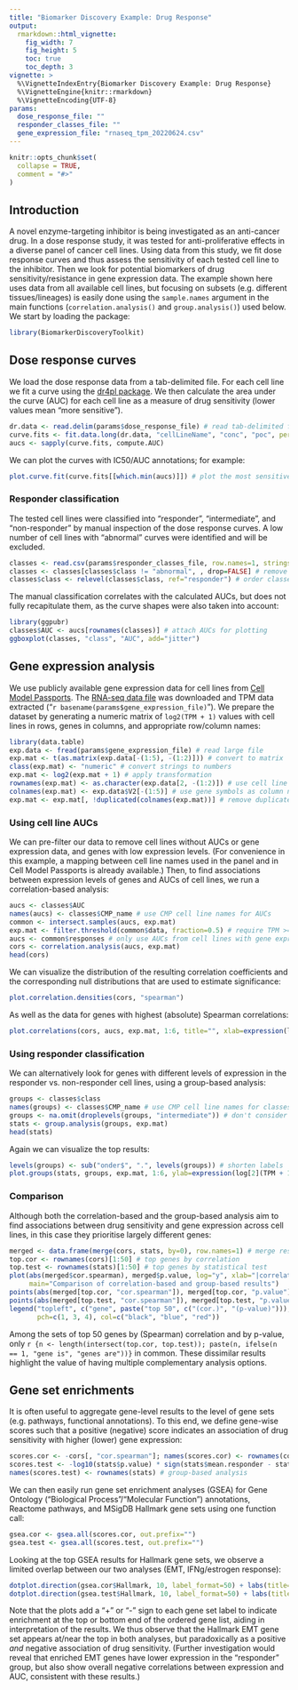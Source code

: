 ```yaml
---
title: "Biomarker Discovery Example: Drug Response"
output:
  rmarkdown::html_vignette:
    fig_width: 7
    fig_height: 5
    toc: true
    toc_depth: 3
vignette: >
  %\VignetteIndexEntry{Biomarker Discovery Example: Drug Response}
  %\VignetteEngine{knitr::rmarkdown}
  %\VignetteEncoding{UTF-8}
params:
  dose_response_file: ""
  responder_classes_file: ""
  gene_expression_file: "rnaseq_tpm_20220624.csv"
---
```


```r
knitr::opts_chunk$set(
  collapse = TRUE,
  comment = "#>"
)
```

## Introduction

A novel enzyme-targeting inhibitor is being investigated as an anti-cancer drug.
In a dose response study, it was tested for anti-proliferative effects in a diverse panel of cancer cell lines.
Using data from this study, we fit dose response curves and thus assess the sensitivity of each tested cell line to the inhibitor.
Then we look for potential biomarkers of drug sensitivity/resistance in gene expression data.
The example shown here uses data from all available cell lines, but focusing on subsets (e.g. different tissues/lineages) is easily done using the `sample.names` argument in the main functions (`correlation.analysis()` and `group.analysis()`) used below.
We start by loading the package:

```r
library(BiomarkerDiscoveryToolkit)
```

## Dose response curves

We load the dose response data from a tab-delimited file.
For each cell line we fit a curve using the [dr4pl package](https://cran.r-project.org/package=dr4pl).
We then calculate the area under the curve (AUC) for each cell line as a measure of drug sensitivity (lower values mean "more sensitive").

```r
dr.data <- read.delim(params$dose_response_file) # read tab-delimited file
curve.fits <- fit.data.long(dr.data, "cellLineName", "conc", "poc", percent=TRUE)
aucs <- sapply(curve.fits, compute.AUC)
```

We can plot the curves with IC50/AUC annotations; for example:

```r
plot.curve.fit(curve.fits[[which.min(aucs)]]) # plot the most sensitive (by AUC) cell line
```

### Responder classification

The tested cell lines were classified into "responder", "intermediate", and "non-responder" by manual inspection of the dose response curves.
A low number of cell lines with "abnormal" curves were identified and will be excluded.

```r
classes <- read.csv(params$responder_classes_file, row.names=1, stringsAsFactors=TRUE)
classes <- classes[classes$class != "abnormal", , drop=FALSE] # remove "abnormal" cases
classes$class <- relevel(classes$class, ref="responder") # order classes for plotting
```

The manual classification correlates with the calculated AUCs, but does not fully recapitulate them, as the curve shapes were also taken into account:

```r
library(ggpubr)
classes$AUC <- aucs[rownames(classes)] # attach AUCs for plotting
ggboxplot(classes, "class", "AUC", add="jitter")
```

## Gene expression analysis

We use publicly available gene expression data for cell lines from [Cell Model Passports](https://cellmodelpassports.sanger.ac.uk/).
The [RNA-seq data file](https://cog.sanger.ac.uk/cmp/download/rnaseq_all_20220624.zip) was downloaded and TPM data extracted ("`r basename(params$gene_expression_file)`").
We prepare the dataset by generating a numeric matrix of `log2(TPM + 1)` values with cell lines in rows, genes in columns, and appropriate row/column names:

```r
library(data.table)
exp.data <- fread(params$gene_expression_file) # read large file
exp.mat <- t(as.matrix(exp.data[-(1:5), -(1:2)])) # convert to matrix
class(exp.mat) <- "numeric" # convert strings to numbers
exp.mat <- log2(exp.mat + 1) # apply transformation
rownames(exp.mat) <- as.character(exp.data[2, -(1:2)]) # use cell line names as row names
colnames(exp.mat) <- exp.data$V2[-(1:5)] # use gene symbols as column names
exp.mat <- exp.mat[, !duplicated(colnames(exp.mat))] # remove duplicate gene symbols
```

### Using cell line AUCs

We can pre-filter our data to remove cell lines without AUCs or gene expression data, and genes with low expression levels.
(For convenience in this example, a mapping between cell line names used in the panel and in Cell Model Passports is already available.)
Then, to find associations between expression levels of genes and AUCs of cell lines, we run a correlation-based analysis:

```r
aucs <- classes$AUC
names(aucs) <- classes$CMP_name # use CMP cell line names for AUCs
common <- intersect.samples(aucs, exp.mat)
exp.mat <- filter.threshold(common$data, fraction=0.5) # require TPM >= 1 in half of samples
aucs <- common$responses # only use AUCs from cell lines with gene expression data
cors <- correlation.analysis(aucs, exp.mat)
head(cors)
```

We can visualize the distribution of the resulting correlation coefficients and the corresponding null distributions that are used to estimate significance:

```r
plot.correlation.densities(cors, "spearman")
```

As well as the data for genes with highest (absolute) Spearman correlations:

```r
plot.correlations(cors, aucs, exp.mat, 1:6, title="", xlab=expression(log[2](TPM+1)), ylab="AUC")
```

### Using responder classification

We can alternatively look for genes with different levels of expression in the responder vs. non-responder cell lines, using a group-based analysis:

```r
groups <- classes$class
names(groups) <- classes$CMP_name # use CMP cell line names for classes
groups <- na.omit(droplevels(groups, "intermediate")) # don't consider "intermediate" cell lines
stats <- group.analysis(groups, exp.mat)
head(stats)
```

Again we can visualize the top results:

```r
levels(groups) <- sub("onder$", ".", levels(groups)) # shorten labels
plot.groups(stats, groups, exp.mat, 1:6, ylab=expression(log[2](TPM + 1)))
```

### Comparison

Although both the correlation-based and the group-based analysis aim to find associations between drug sensitivity and gene expression across cell lines, in this case they prioritise largely different genes:

```r
merged <- data.frame(merge(cors, stats, by=0), row.names=1) # merge results from both analyses
top.cor <- rownames(cors)[1:50] # top genes by correlation
top.test <- rownames(stats)[1:50] # top genes by statistical test
plot(abs(merged$cor.spearman), merged$p.value, log="y", xlab="|correlation|", ylab="p-value",
     main="Comparison of correlation-based and group-based results")
points(abs(merged[top.cor, "cor.spearman"]), merged[top.cor, "p.value"], pch=3, col="blue")
points(abs(merged[top.test, "cor.spearman"]), merged[top.test, "p.value"], pch=4, col="red")
legend("topleft", c("gene", paste("top 50", c("(cor.)", "(p-value)"))),
       pch=c(1, 3, 4), col=c("black", "blue", "red"))
```

Among the sets of top 50 genes by (Spearman) correlation and by p-value, only `r {n <- length(intersect(top.cor, top.test)); paste(n, ifelse(n == 1, "gene is", "genes are"))}` in common.
These dissimilar results highlight the value of having multiple complementary analysis options.

## Gene set enrichments

It is often useful to aggregate gene-level results to the level of gene sets (e.g. pathways, functional annotations).
To this end, we define gene-wise scores such that a positive (negative) score indicates an association of drug sensitivity with higher (lower) gene expression:

```r
scores.cor <- -cors[, "cor.spearman"]; names(scores.cor) <- rownames(cors) # cor.-based analysis
scores.test <- -log10(stats$p.value) * sign(stats$mean.responder - stats$"mean.non-responder")
names(scores.test) <- rownames(stats) # group-based analysis
```

We can then easily run gene set enrichment analyses (GSEA) for Gene Ontology ("Biological Process"/"Molecular Function") annotations, Reactome pathways, and MSigDB Hallmark gene sets using one function call:

```r
gsea.cor <- gsea.all(scores.cor, out.prefix="")
gsea.test <- gsea.all(scores.test, out.prefix="")
```

Looking at the top GSEA results for Hallmark gene sets, we observe a limited overlap between our two analyses (EMT, IFNg/estrogen response):

<!-- We want the two figures to appear side-by-side: -->
```r
dotplot.direction(gsea.cor$Hallmark, 10, label_format=50) + labs(title="Correlation-based analysis")
dotplot.direction(gsea.test$Hallmark, 10, label_format=50) + labs(title="Group-based analysis")
```

Note that the plots add a "+" or "-" sign to each gene set label to indicate enrichment at the top or bottom end of the ordered gene list, aiding in interpretation of the results.
We thus observe that the Hallmark EMT gene set appears at/near the top in both analyses, but paradoxically as a positive *and* negative association of drug sensitivity.
(Further investigation would reveal that enriched EMT genes have lower expression in the "responder" group, but also show overall negative correlations between expression and AUC, consistent with these results.)
